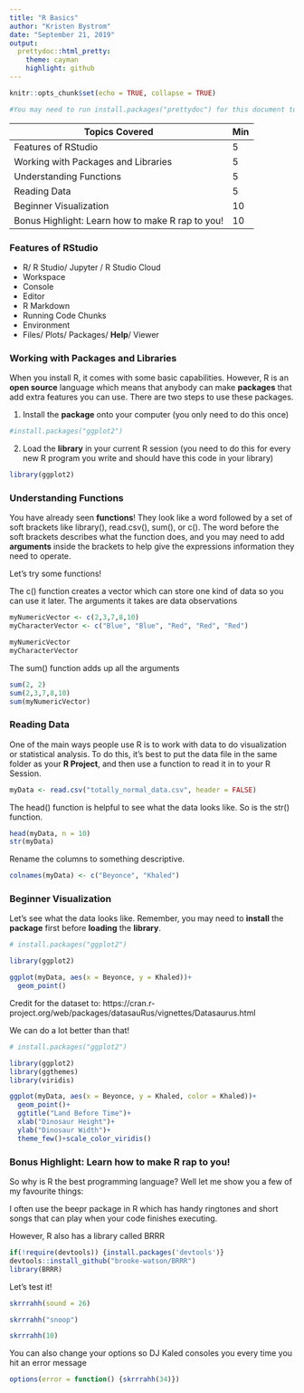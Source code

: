 ---
title: "R Basics"
author: "Kristen Bystrom"
date: "September 21, 2019"
output:
  prettydoc::html_pretty:
    theme: cayman
    highlight: github
---

```{r setup, include=FALSE}
knitr::opts_chunk$set(echo = TRUE, collapse = TRUE)

#You may need to run install.packages("prettydoc") for this document to knit)
```

| Topics Covered                                        | Min | 
|-------------------------------------------------------|-----|
| Features of RStudio                                   | 5   | 
| Working with Packages and Libraries                   | 5   | 
| Understanding Functions                               | 5   | 
| Reading Data                                          | 5   |
| Beginner Visualization                                | 10  |
| Bonus Highlight: Learn how to make R rap to you!      | 10  | 


### Features of RStudio
- R/ R Studio/ Jupyter / R Studio Cloud
- Workspace
- Console
- Editor
- R Markdown
- Running Code Chunks
- Environment
- Files/ Plots/ Packages/ **Help**/ Viewer


### Working with Packages and Libraries  

When you install R, it comes with some basic capabilities. 
However, R is an **open source** language which means that anybody can make **packages** that add extra features you can use. There are two steps to use these packages.

1. Install the **package** onto your computer (you only need to do this once)
```{r}
#install.packages("ggplot2")
```

2. Load the **library** in your current R session (you need to do this for every new R program you write and should have this code in your library)
```{r}
library(ggplot2)
```


### Understanding Functions    

You have already seen **functions**! They look like a word followed by a set of soft brackets like library(), read.csv(), sum(), or c(). The word before the soft brackets describes what the function does, and you may need to add **arguments** inside the brackets to help give the expressions information they need to operate. 

Let's try some functions!

The c() function creates a vector which can store one kind of data so you can use it later. The arguments it takes are data observations
```{r}
myNumericVector <- c(2,3,7,8,10)
myCharacterVector <- c("Blue", "Blue", "Red", "Red", "Red")

myNumericVector
myCharacterVector
```

The sum() function adds up all the arguments
```{r}
sum(2, 2)
sum(2,3,7,8,10)
sum(myNumericVector)
```


### Reading Data      
One of the main ways people use R is to work with data to do visualization or statistical analysis. To do this, it's best to put the data file in the same folder as your **R Project**, and then use a function to read it in to your R Session.

```{r}
myData <- read.csv("totally_normal_data.csv", header = FALSE)
```

The head() function is helpful to see what the data looks like. So is the str() function.

```{r}
head(myData, n = 10)
str(myData)
```

Rename the columns to something descriptive.

```{r}
colnames(myData) <- c("Beyonce", "Khaled")
```

### Beginner Visualization     

Let's see what the data looks like. Remember, you may need to **install** the **package** first before **loading** the **library**. 
```{r}
# install.packages("ggplot2")

library(ggplot2)

ggplot(myData, aes(x = Beyonce, y = Khaled))+
  geom_point()

```

Credit for the dataset to:
https://cran.r-project.org/web/packages/datasauRus/vignettes/Datasaurus.html

We can do a lot better than that!

```{r}
# install.packages("ggplot2")

library(ggplot2)
library(ggthemes)
library(viridis)

ggplot(myData, aes(x = Beyonce, y = Khaled, color = Khaled))+
  geom_point()+
  ggtitle("Land Before Time")+
  xlab("Dinosaur Height")+
  ylab("Dinosaur Width")+
  theme_few()+scale_color_viridis()

```

### Bonus Highlight: Learn how to make R rap to you! 

So why is R the best programming language? Well let me show you a few of my favourite things:

I often use the beepr package in R which has handy ringtones and short songs that can play when your code finishes executing.

However, R also has a library called BRRR
```{r}
if(!require(devtools)) {install.packages('devtools')}
devtools::install_github("brooke-watson/BRRR")
library(BRRR)
```

Let's test it!

```{r}
skrrrahh(sound = 26)
```

```{r}
skrrrahh("snoop")
```

```{r}
skrrrahh(10)
```

You can also change your options so DJ Kaled consoles you every time you hit an error message
```{r}
options(error = function() {skrrrahh(34)})
```